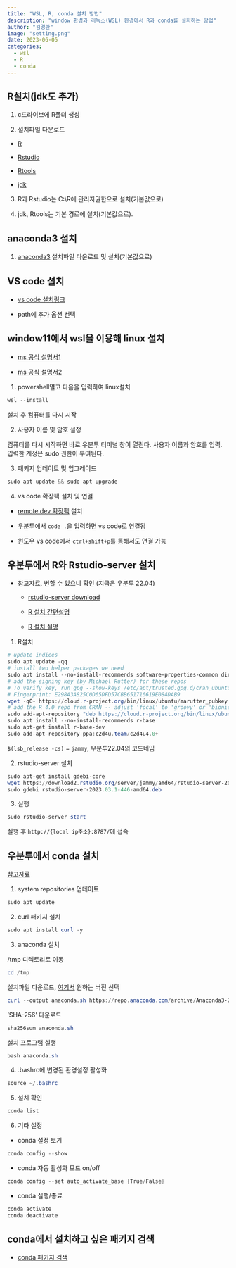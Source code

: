 ```yaml
---
title: "WSL, R, conda 설치 방법"
description: "window 환경과 리눅스(WSL) 환경에서 R과 conda를 설치하는 방법"
author: "김경환"
image: "setting.png"
date: 2023-06-05
categories:
  - wsl
  - R
  - conda
---
```


## R설치(jdk도 추가)

1.  c드라이브에 R폴더 생성

2.  설치파일 다운로드

-   [R](https://cloud.r-project.org/)

-   [Rstudio](https://posit.co/download/rstudio-desktop/)

-   [Rtools](https://cloud.r-project.org/)

-   [jdk](https://www.oracle.com/java/technologies/downloads/)

3.  R과 Rstudio는 C:\\R에 관리자권한으로 설치(기본값으로)

4.  jdk, Rtools는 기본 경로에 설치(기본값으로).

## anaconda3 설치

1.  [anaconda3](https://www.anaconda.com/download) 설치파일 다운로드 및 설치(기본값으로)

## VS code 설치

-   [vs code 설치링크](https://code.visualstudio.com/)

-   path에 추가 옵션 선택

## window11에서 wsl을 이용해 linux 설치

-   [ms 공식 설명서1](https://learn.microsoft.com/ko-kr/windows/wsl/install)

-   [ms 공식 설명서2](https://learn.microsoft.com/ko-kr/windows/wsl/setup/environment)

1.  powershell열고 다음을 입력하여 linux설치

``` powershell
wsl --install
```

설치 후 컴퓨터를 다시 시작

2.  사용자 이름 및 암호 설정

컴퓨터를 다시 시작하면 바로 우분투 터미널 창이 열린다. 사용자 이름과 암호를 입력. 입력한 계정은 sudo 권한이 부여된다.

3.  패키지 업데이트 및 업그레이드

``` powershell
sudo apt update && sudo apt upgrade
```

4.  vs code 확장팩 설치 및 연결

-   [remote dev 확장팩](https://marketplace.visualstudio.com/items?itemName=ms-vscode-remote.vscode-remote-extensionpack) 설치

-   우분투에서 `code .`을 입력하면 vs code로 연결됨

-   윈도우 vs code에서 `ctrl+shift+p`를 통해서도 연결 가능

## 우분투에서 R와 Rstudio-server 설치

-   참고자료, 변할 수 있으니 확인 (지금은 우분투 22.04)

    -   [rstudio-server download](https://posit.co/download/rstudio-server/)

    -   [R 설치 간편설명](http://cran.rstudio.com/bin/linux/ubuntu/)

    -   [R 설치 설명](https://cran.rstudio.com/bin/linux/ubuntu/fullREADME.html)

1.  R설치

``` powershell
# update indices
sudo apt update -qq
# install two helper packages we need
sudo apt install --no-install-recommends software-properties-common dirmngr
# add the signing key (by Michael Rutter) for these repos
# To verify key, run gpg --show-keys /etc/apt/trusted.gpg.d/cran_ubuntu_key.asc 
# Fingerprint: E298A3A825C0D65DFD57CBB651716619E084DAB9
wget -qO- https://cloud.r-project.org/bin/linux/ubuntu/marutter_pubkey.asc | sudo tee -a /etc/apt/trusted.gpg.d/cran_ubuntu_key.asc
# add the R 4.0 repo from CRAN -- adjust 'focal' to 'groovy' or 'bionic' as needed
sudo add-apt-repository "deb https://cloud.r-project.org/bin/linux/ubuntu $(lsb_release -cs)-cran40/"
sudo apt install --no-install-recommends r-base
sudo apt-get install r-base-dev
sudo add-apt-repository ppa:c2d4u.team/c2d4u4.0+
```

`$(lsb_release -cs)` = `jammy`, 우분투22.04의 코드네임

2.  rstudio-server 설치

``` powershell
sudo apt-get install gdebi-core
wget https://download2.rstudio.org/server/jammy/amd64/rstudio-server-2023.03.1-446-amd64.deb
sudo gdebi rstudio-server-2023.03.1-446-amd64.deb
```

3.  실행

``` powershell
sudo rstudio-server start
```

실행 후 `http://{local ip주소}:8787/`에 접속

## 우분투에서 conda 설치

[참고자료](https://linuxhint.com/install-anaconda-ubuntu-22-04/)

1.  system repositories 업데이트

``` powershell
sudo apt update
```

2.  curl 패키지 설치

``` powershell
sudo apt install curl -y
```

3.  anaconda 설치

/tmp 디렉토리로 이동

``` powershell
cd /tmp
```

설치파일 다운로드, [여기서](https://repo.anaconda.com/archive/) 원하는 버전 선택

``` powershell
curl --output anaconda.sh https://repo.anaconda.com/archive/Anaconda3-2023.03-1-Linux-x86_64.sh
```

'SHA-256' 다운로드

``` powershell
sha256sum anaconda.sh
```

설치 프로그램 실행

``` powershell
bash anaconda.sh
```

4.  .bashrc에 변경된 환경설정 활성화

``` powershell
source ~/.bashrc
```

5.  설치 확인

``` powershell
conda list
```

6.  기타 설정

-   conda 설정 보기

``` powershell
conda config --show
```

-   conda 자동 활성화 모드 on/off

``` powershell
conda config --set auto_activate_base {True/False}
```

-   conda 실행/종료

``` powershell
conda activate
conda deactivate
```

## conda에서 설치하고 싶은 패키지 검색

- [conda 패키지 검색](https://anaconda.org/)
